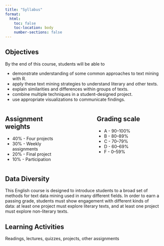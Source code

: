 ```yaml
---
title: "Syllabus"
format:
  html:
    toc: false
    toc-location: body
    number-sections: false
---
```


## Objectives

By the end of this course, students will be able to

-   demonstrate understanding of some common approaches to text mining with R.
-   apply these text mining strategies to understand literary and other texts.
-   explain similarities and differences within groups of texts.
-   combine multiple techniques in a student-designed project.
-   use appropriate visualizations to communicate findings.

::: columns
::: {.column width="40%"}
## Assignment weights

-   40% - Four projects
-   30% - Weekly assignments
-   20% - Final project
-   10% - Participation
:::

::: {.column width="10%"}
<!-- empty column to create gap -->
:::

::: {.column width="40%"}
## Grading scale

-   A - 90--100%
-   B - 80--89%
-   C - 70--79%
-   D - 60--69%
-   F - 0--59%
:::
:::

## Data Diversity

This English course is designed to introduce students to a broad set of methods for text data mining used in many different fields. In order to earn a passing grade, students must show engagement with different kinds of data: at least one project must explore literary texts, and at least one project must explore non-literary texts.

## Learning Activities

Readings, lectures, quizzes, projects, other assignments
